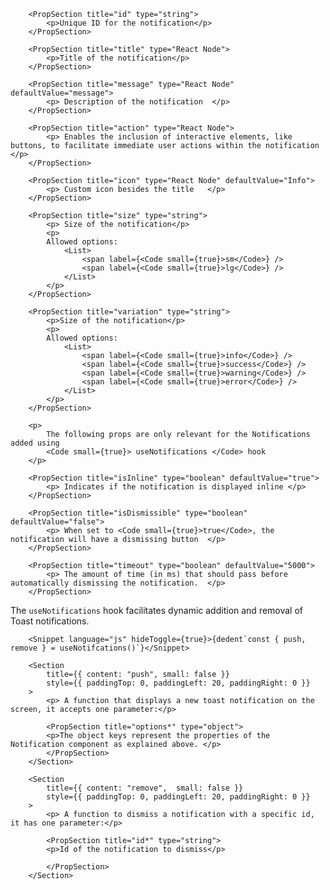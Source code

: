 
<PackageInstallGuide packageName="@wpmudev/sui-notification" />

<Section title="Props" border={true}>

    	<PropSection title="id" type="string">
    		<p>Unique ID for the notification</p>
    	</PropSection>

    	<PropSection title="title" type="React Node">
    		<p>Title of the notification</p>
    	</PropSection>

    	<PropSection title="message" type="React Node" defaultValue="message">
    		<p> Description of the notification  </p>
    	</PropSection>

    	<PropSection title="action" type="React Node">
    		<p> Enables the inclusion of interactive elements, like buttons, to facilitate immediate user actions within the notification   </p>
    	</PropSection>

    	<PropSection title="icon" type="React Node" defaultValue="Info">
    		<p> Custom icon besides the title   </p>
    	</PropSection>

    	<PropSection title="size" type="string">
    		<p> Size of the notification</p>
    		<p>
    		Allowed options:
    			<List>
    				<span label={<Code small={true}>sm</Code>} />
    				<span label={<Code small={true}>lg</Code>} />
    			</List>
    		</p>
    	</PropSection>

    	<PropSection title="variation" type="string">
    		<p>Size of the notification</p>
    		<p>
    		Allowed options:
    			<List>
    				<span label={<Code small={true}>info</Code>} />
    				<span label={<Code small={true}>success</Code>} />
    				<span label={<Code small={true}>warning</Code>} />
    				<span label={<Code small={true}>error</Code>} />
    			</List>
    		</p>
    	</PropSection>

    	<p>
    		The following props are only relevant for the Notifications added using
    		<Code small={true}> useNotifications </Code> hook
    	</p>

    	<PropSection title="isInline" type="boolean" defaultValue="true">
    		<p> Indicates if the notification is displayed inline </p>
    	</PropSection>

    	<PropSection title="isDismissible" type="boolean" defaultValue="false">
    		<p> When set to <Code small={true}>true</Code>, the notification will have a dismissing button  </p>
    	</PropSection>

    	<PropSection title="timeout" type="boolean" defaultValue="5000">
    		<p> The amount of time (in ms) that should pass before automatically dismissing the notification.  </p>
    	</PropSection>

</Section>

<Section
	title="useNotifications Hook"
	contained={true}
	style={{ paddingTop: 30, paddingBottom: 30 }}
>
		<p>The <Code small={true}>useNotifications</Code> hook facilitates dynamic addition and removal of Toast notifications.</p>

    	<Snippet language="js" hideToggle={true}>{dedent`const { push, remove } = useNotifcations()`}</Snippet>

    	<Section
    		title={{ content: "push", small: false }}
    		style={{ paddingTop: 0, paddingLeft: 20, paddingRight: 0 }}
    	>
    		<p> A function that displays a new toast notification on the screen, it accepts one parameter:</p>

    		<PropSection title="options*" type="object">
    		<p>The object keys represent the properties of the Notification component as explained above. </p>
    		</PropSection>
    	</Section>

    	<Section
    		title={{ content: "remove",  small: false }}
    		style={{ paddingTop: 0, paddingLeft: 20, paddingRight: 0 }}
    	>
    		<p> A function to dismiss a notification with a specific id, it has one parameter:</p>

    		<PropSection title="id*" type="string">
    		<p>Id of the notification to dismiss</p>

    		</PropSection>
    	</Section>

</Section>
